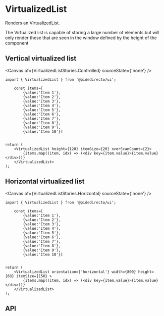 

<Meta of={VirtualizedListStories} />

# VirtualizedList

Renders an VirtualizedList.

The Virtualized list is capable of storing a large number of elements but will only render those that are seen in the window defined by the height of the component

## Vertical virtualized list

<Canvas of={VirtualizedListStories.Controlled} sourceState={'none'} />

```tsx
import { VirtualizedList } from '@pidedirecto/ui';

    const items=[
        {value:'Item 1'},
        {value:'Item 2'},
        {value:'Item 3'},
        {value:'Item 4'},
        {value:'Item 5'},
        {value:'Item 6'},
        {value:'Item 7'},
        {value:'Item 8'},
        {value:'Item 9'},
        {value:'Item 10'}]


return (
    <VirtualizedList height={120} itemSize={20} overScanCount={2}>
        {items.map((item, idx) => (<div key={item.value}>{item.value}</div>))}
    </VirtualizedList>
);
```

## Horizontal virtualized list

<Canvas of={VirtualizedListStories.Horizontal} sourceState={'none'} />

```tsx
import { VirtualizedList } from '@pidedirecto/ui';

    const items=[
        {value:'Item 1'},
        {value:'Item 2'},
        {value:'Item 3'},
        {value:'Item 4'},
        {value:'Item 5'},
        {value:'Item 6'},
        {value:'Item 7'},
        {value:'Item 8'},
        {value:'Item 9'},
        {value:'Item 10'}]


return (
    <VirtualizedList orientation={'horizontal'} width={800} height={60} itemSize={150} >
        {items.map((item, idx) => (<div key={item.value}>{item.value}</div>))}
    </VirtualizedList>
);
```

## API

<ArgTypes of={VirtualizedListStories} />
